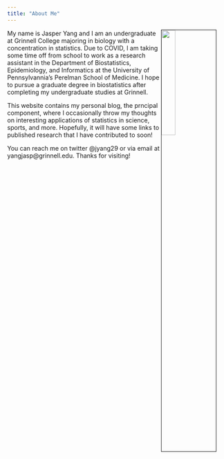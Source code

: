 ```yaml
---
title: "About Me"
---
```


<img src="https://yangjasp-personalsite.netlify.app/docs/images/jasperphoto.jpg" style="width:25%; border:1px solid; margin-right: 20px" align="right">

My name is Jasper Yang and I am an undergraduate at Grinnell College majoring in biology with a concentration in statistics. Due to COVID, I am taking some time off from school to work as a research assistant in the Department of Biostatistics, Epidemiology, and Informatics at the University of Pennsylvannia's Perelman School of Medicine. I hope to pursue a graduate degree in biostatistics after completing my undergraduate studies at Grinnell. 

This website contains my personal blog, the prncipal component, where I occasionally throw my thoughts on interesting applications of statistics in science, sports, and more. Hopefully, it will have some links to published research that I have contributed to soon! 

You can reach me on twitter @jyang29 or via email at yangjasp@grinnell.edu. Thanks for visiting!
